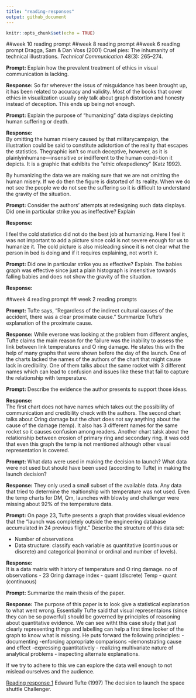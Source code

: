 ```yaml
---
title: "reading-responses"
output: github_document
---
```


```r
knitr::opts_chunk$set(echo = TRUE)
```
##week 10 reading prompt
##week 8 reading prompt
##week 6 reading prompt
Dragga, Sam & Dan Voss (2001) Cruel pies: The inhumanity of technical
illustrations. *Technical Communication* 48(3): 265--274.

**Prompt:** Explain how the prevalent treatment of ethics in visual communication is lacking.

**Response:** 
So far wherever the issus of misguidance has been brought up, it has been related to accuracy and validity. Most of the books that cover ethics in visualization usually only talk about graph distortion and honesty instead of deception. This ends up being not enough.


**Prompt:** Explain the purpose of "humanizing" data displays depicting human suffering or death. 

**Response:**  
By omitting the human misery caused by that militarycampaign,  the  illustration  could  be  said  to  constitute  adistortion  of  the  reality  that  escapes  the  statistics.  Thegraphic isn’t so much deceptive, however, as it is plainlyinhumane—insensitive or indifferent to the human condi-tion it depicts. It is a graphic that exhibits the “ethic ofexpediency” (Katz 1992).

By humanizing the data we are making sure that we are not omitting the human misery. If we do then the figure is distorted of its reality. When we do not see the people we do not see the suffering so it is difficult to understand the gravity of the situation.


**Prompt:**  Consider the authors' attempts at redesigning such data displays. Did one in particular strike you as ineffective? Explain    

**Response:** 

I feel the cold statistics did not do the best job at humanizing. Here I feel it was not important to add a picture since cold is not severe enough for us to humanize it. The cold picture is also misleading since it is not clear what the person in bed is doing and if it requires explaining, not worth it.


**Prompt:**  Did one in particular strike you as effective? Explain. 
The babies graph was effective since just a plain histograph is insensitive towards falling babies and does not show the gravity of the situation.


**Response:** 










##week 4 reading prompt
## week 2 reading prompts  



**Prompt:** Tufte says, "Regardless of the indirect cultural causes of the
accident, there was a clear proximate cause." Summarize Tufte's explanation 
of the proximate cause.  

**Response:** 
While everone was looking at the problem from different angles, Tufte claims the main reason for the failure was the inability to assess the link between link temperatures and O ring damage. He states this with the help of many graphs that were shown before the day of the launch. One of the charts lacked the names of the authors of the chart that might cause lack in credibility. One of them talks about the same rocket with 3 different names which can lead to confusion and issues like these that fail to capture the relationship with temperature.

**Prompt:** Describe the evidence the author presents to support those ideas.

**Response:**  
The first chart does not have names which takes out the possibility of communication and credibility check with the authors. The second chart talks about Oring damage but the chart does not say anything about the cause of the damage (temp). It also has 3 different names for the same rocket so it causes confusion among readers. Another chart talsk about the relationship between erosion of primary ring and secondary ring. it was odd that even this graph the temp is not mentioned although other visual representation is covered.

**Prompt:** What data were used in making the decision to launch? What data 
were not used but should have been used (according to Tufte) in making the
launch decision?

**Response:** 
They only used a small subset of the available data.
Any data that tried to determine the realtionship with temperature was not used. Even the temp charts for DM, Qm, launches with blowby and challenger were missing about 92% of the temperature data.


**Prompt:** On page 23, Tufte presents a graph that provides visual evidence
that the "launch was completely outside the engineering database accumulated 
in 24 previous flight." Describe the structure of this data set:

- Number of observations 
- Data structure: classify each variable as quantitative (continuous or discrete) and categorical (nominal or ordinal and number of levels). 

**Response:**  
It is a data matrix with history of temperature and O ring damage.
no of observations - 23
Oring damage index - quant (discrete)
Temp - quant (continuous)

**Prompt:** Summarize the main thesis of the paper.  

**Response:** 
The purpose of this paper is to look give a statistical explanation to what went wrong. Essentially Tufte said that visual representaions (since they can be so powerful) should be governed by principles of reasoning about quantitative evidence. We can see witht this case study that just clearly representing things and labelling can help a first time looker of the graph to know what is missing. He puts forward the following principles:
- documenting
-enforcing appropriate comparisons
-demonstrating cause and effect
-expressing quantitatively
- realizing multivariate nature of analytical problems
- inspecting alternate explanations.

If we try to adhere to this we can explore the data well enough to not mislead ourselves and the audience.

[Reading response 1](reports/reading-response-1-Tufte-1997.md) Edward Tufte (1997) The decision to launch the space shuttle Challenger.    

